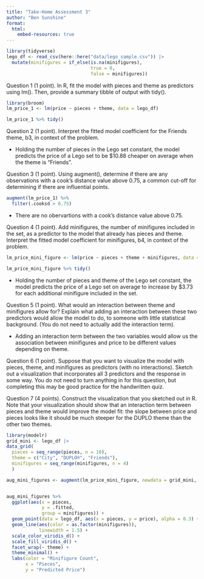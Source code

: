 ```yaml
---
title: "Take-Home Assessment 3"
author: "Ben Sunshine"
format: 
  html:
    embed-resources: true
---
```


```r
library(tidyverse)
lego_df <- read_csv(here::here("data/lego_sample.csv")) |> 
  mutate(minifigures = if_else(is.na(minifigures),
                               true = 0,
                               false = minifigures))
```

Question 1 (1 point). In R, fit the model with pieces and theme as predictors using lm(). Then, provide a summary tibble of output with tidy().

```r
library(broom)
lm_price_1 <- lm(price ~ pieces + theme, data = lego_df) 

lm_price_1 %>% tidy()
```

Question 2 (1 point). Interpret the fitted model coefficient for the Friends theme, b3, in context of the problem.

-   Holding the number of pieces in the Lego set constant, the model predicts the price of a Lego set to be $10.88 cheaper on average when the theme is "Friends". 


Question 3 (1 point). Using augment(), determine if there are any observations with a cook’s distance value above 0.75, a common cut-off for determining if there are influential points.

```r
augment(lm_price_1) %>% 
  filter(.cooksd > 0.75)
```

-   There are no obervartions with a cook’s distance value above 0.75.

Question 4 (1 point). Add minifigures, the number of minifigures included in the set, as a predictor to the model that already has pieces and theme. Interpret the fitted model coefficient for minifigures, b4, in context of the problem.

```r
lm_price_mini_figure <- lm(price ~ pieces + theme + minifigures, data = lego_df) 

lm_price_mini_figure %>% tidy()
```

-   Holding the number of pieces and theme of the Lego set constant, the model predicts the price of a Lego set on average to increase by $3.73 for each additional minifigure included in the set.


Question 5 (1 point). What would an interaction between theme and minifigures allow for? Explain what adding an interaction between these two predictors would allow the model to do, to someone with little statistical background. (You do not need to actually add the interaction term).

-   Adding an interaction term between the two variables would allow us the association between minifigures and price to be different values depending on theme.

Question 6 (1 point). Suppose that you want to visualize the model with pieces, theme, and minifigures as predictors (with no interactions). Sketch out a visualization that incorporates all 3 predictors and the response in some way. You do not need to turn anything in for this question, but completing this may be good practice for the handwritten quiz.


Question 7 (4 points). Construct the visualization that you sketched out in R. Note that your visualization should show that an interaction term between pieces and theme would improve the model fit: the slope between price and pieces looks like it should be much steeper for the DUPLO theme than the other two themes.

```r
library(modelr)
grid_mini <- lego_df |>
data_grid(
  pieces = seq_range(pieces, n = 10),
  theme = c("City", "DUPLO®", "Friends"),
  minifigures = seq_range(minifigures, n = 4)
  )

aug_mini_figures <- augment(lm_price_mini_figure, newdata = grid_mini, interval = "confidence")


aug_mini_figures %>%
  ggplot(aes(x = pieces,
             y = .fitted,
             group = minifigures)) +
  geom_point(data = lego_df, aes(x = pieces, y = price), alpha = 0.3) +
  geom_line(aes(color = as.factor(minifigures)), 
            linewidth = 1.5) +
  scale_color_viridis_d() +
  scale_fill_viridis_d() +
  facet_wrap(~ theme) +
  theme_minimal() +
  labs(color = "Minifigure Count",
       x = "Pieces",
       y = "Predicted Price")
```





